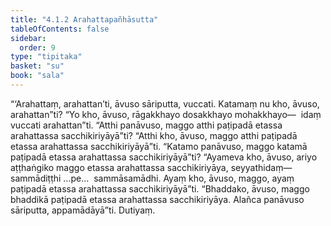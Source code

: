 ```yaml
---
title: "4.1.2 Arahattapañhāsutta"
tableOfContents: false
sidebar:
  order: 9
type: "tipitaka"
basket: "su"
book: "sala"
---
```



<DynamicBreadcrumb />

<Division number="315" book="sala" bookNo="13" page="447">

<Paragraph number="1328" book="sala">
“‘Arahattaṃ, arahattan’ti, āvuso sāriputta, vuccati. Katamaṃ nu kho, āvuso, arahattan”ti? “Yo kho, āvuso, rāgakkhayo dosakkhayo mohakkhayo—  idaṃ vuccati arahattan”ti. “Atthi panāvuso, maggo atthi paṭipadā etassa arahattassa sacchikiriyāyā”ti? “Atthi kho, āvuso, maggo atthi paṭipadā etassa arahattassa sacchikiriyāyā”ti. “Katamo panāvuso, maggo katamā paṭipadā etassa arahattassa sacchikiriyāyā”ti? “Ayameva kho, āvuso, ariyo aṭṭhaṅgiko maggo etassa arahattassa sacchikiriyāya, seyyathidaṃ—  sammādiṭṭhi …pe…  sammāsamādhi. Ayaṃ kho, āvuso, maggo, ayaṃ paṭipadā etassa arahattassa sacchikiriyāyā”ti. “Bhaddako, āvuso, maggo bhaddikā paṭipadā etassa arahattassa sacchikiriyāya. Alañca panāvuso sāriputta, appamādāyā”ti.

</Paragraph>
</Division>

<Paragraph number="1329" type="center" book="sala">
Dutiyaṃ.
</Paragraph>
